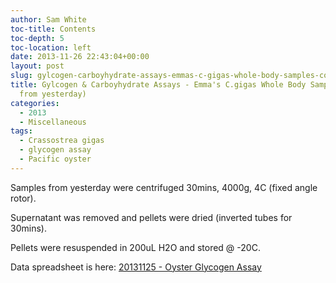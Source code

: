 ```yaml
---
author: Sam White
toc-title: Contents
toc-depth: 5
toc-location: left
date: 2013-11-26 22:43:04+00:00
layout: post
slug: gylcogen-carboyhydrate-assays-emmas-c-gigas-whole-body-samples-continued-from-yesterday
title: Gylcogen & Carboyhydrate Assays - Emma's C.gigas Whole Body Samples (continued
  from yesterday)
categories:
  - 2013
  - Miscellaneous
tags:
  - Crassostrea gigas
  - glycogen assay
  - Pacific oyster
---
```


Samples from yesterday were centrifuged 30mins, 4000g, 4C (fixed angle rotor).

Supernatant was removed and pellets were dried (inverted tubes for 30mins).

Pellets were resuspended in 200uL H2O and stored @ -20C.

Data spreadsheet is here: [20131125 - Oyster Glycogen Assay](https://docs.google.com/spreadsheet/ccc?key=0AmS_90rPaQMzdHVBZGtENzFkZTNMM3BCTVNZQm1Cd2c&usp=sharing)
